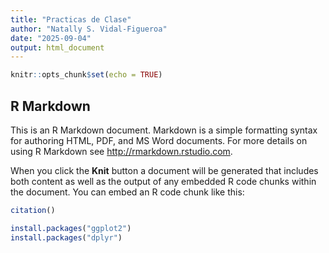```yaml
---
title: "Practicas de Clase"
author: "Natally S. Vidal-Figueroa"
date: "2025-09-04"
output: html_document
---
```


```r
knitr::opts_chunk$set(echo = TRUE)
```

## R Markdown

This is an R Markdown document. Markdown is a simple formatting syntax for authoring HTML, PDF, and MS Word documents. For more details on using R Markdown see <http://rmarkdown.rstudio.com>.

When you click the **Knit** button a document will be generated that includes both content as well as the output of any embedded R code chunks within the document. You can embed an R code chunk like this:

```r
citation()

```







```r
install.packages("ggplot2")
install.packages("dplyr")

```

